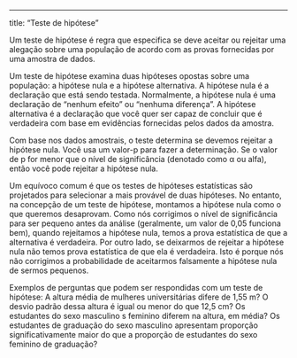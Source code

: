 ---
title: "Teste de hipótese"

Um teste de hipótese é regra que especifica se deve aceitar ou rejeitar uma alegação sobre uma população de acordo com as provas fornecidas por uma amostra de dados.

Um teste de hipótese examina duas hipóteses opostas sobre uma população: a hipótese nula e a hipótese alternativa. A hipótese nula é a declaração que está sendo testada. Normalmente, a hipótese nula é uma declaração de "nenhum efeito" ou "nenhuma diferença". A hipótese alternativa é a declaração que você quer ser capaz de concluir que é verdadeira com base em evidências fornecidas pelos dados da amostra.

Com base nos dados amostrais, o teste determina se devemos rejeitar a hipótese nula. Você usa um valor-p para fazer a determinação. Se o valor de p for menor que o nível de significância (denotado como α ou alfa), então você pode rejeitar a hipótese nula.

Um equívoco comum é que os testes de hipóteses estatísticas são projetados para selecionar a mais provável de duas hipóteses. No entanto, na concepção de um teste de hipótese, montamos a hipótese nula como o que queremos desaprovam. Como nós corrigimos o nível de significância para ser pequeno antes da análise (geralmente, um valor de 0,05 funciona bem), quando rejeitamos a hipótese nula, temos a prova estatística de que a alternativa é verdadeira. Por outro lado, se deixarmos de rejeitar a hipótese nula não temos prova estatística de que ela é verdadeira. Isto é porque nós não corrigimos a probabilidade de aceitarmos falsamente a hipótese nula de sermos pequenos.

Exemplos de perguntas que podem ser respondidas com um teste de hipótese:
A altura média de mulheres universitárias difere de 1,55 m?
O desvio padrão dessa altura é igual ou menor do que 12,5 cm?
Os estudantes do sexo masculino s feminino diferem na altura, em média?
Os estudantes de graduação do sexo masculino apresentam proporção significativamente maior do que a proporção de estudantes do sexo feminino de graduação?
